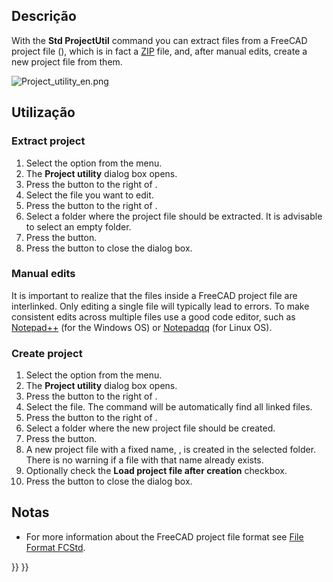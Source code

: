 <languages/>

{{Docnav
|[[Std_ExportDependencyGraph|ExportDependencyGraph]]
|[[Std_TextDocument|TextDocument]]
|[[Std_Tools_Menu|Std Tools Menu]]
|IconL=
|IconR=Std_TextDocument.svg
|IconC=Freecad.svg
}}

{{GuiCommand
|Name=Std ProjectUtil
|MenuLocation=Tools → Document utility...
|Workbenches=All
}}

<span id="Description"></span>
==Descrição==

With the '''Std ProjectUtil''' command you can extract files from a FreeCAD project file ({{FileName|*.FCStd}}), which is in fact a [https://en.wikipedia.org/wiki/Zip_(file_format) ZIP] file, and, after manual edits, create a new project file from them.

[[Image:Project_utility_en.png]]
{{Caption|The Project utility dialog box}}

<span id="Usage"></span>
==Utilização==

===Extract project===

# Select the {{MenuCommand|Tools → [[Image:Std_ProjectUtil.svg|16px]] Document utility...}} option from the menu.
# The '''Project utility''' dialog box opens.
# Press the {{Button|...}} button to the right of {{MenuCommand|Extract project → Source}}.
# Select the {{FileName|*.FCStd}} file you want to edit.
# Press the {{Button|...}} button to the right of {{MenuCommand|Extract project → Destination}}.
# Select a folder where the project file should be extracted. It is advisable to select an empty folder.
# Press the {{Button|Extract}} button.
# Press the {{Button|Close}} button to close the dialog box.

===Manual edits===

It is important to realize that the files inside a FreeCAD project file are interlinked. Only editing a single file will typically lead to errors. To make consistent edits across multiple files use a good code editor, such as [https://notepad-plus-plus.org/ Notepad++] (for the Windows OS) or [https://notepadqq.com/s/ Notepadqq] (for Linux OS).

===Create project===

# Select the {{MenuCommand|Tools → [[Image:Std_ProjectUtil.svg|16px]] Project utility...}} option from the menu.
# The '''Project utility''' dialog box opens.
# Press the {{Button|...}} button to the right of {{MenuCommand|Create project → Source}}.
# Select the {{FileName|Document.xml}} file. The command will be automatically find all linked files.
# Press the {{Button|...}} button to the right of {{MenuCommand|Create project → Destination}}.
# Select a folder where the new project file should be created.
# Press the {{Button|Create}} button.
# A new project file with a fixed name, {{FileName|project.fcstd}}, is created in the selected folder. There is no warning if a file with that name already exists.
# Optionally check the '''Load project file after creation''' checkbox.
# Press the {{Button|Close}} button to close the dialog box.

<span id="Notes"></span>
==Notas==

* For more information about the FreeCAD project file format see [[File_Format_FCStd|File Format FCStd]].


{{Docnav
|[[Std_ExportDependencyGraph|ExportDependencyGraph]]
|[[Std_TextDocument|TextDocument]]
|[[Std_Tools_Menu|Std Tools Menu]]
|IconL=
|IconR=Std_TextDocument.svg
|IconC=Freecad.svg
}}

{{Std_Base_navi{{#translation:}}}}
{{Userdocnavi{{#translation:}}}}